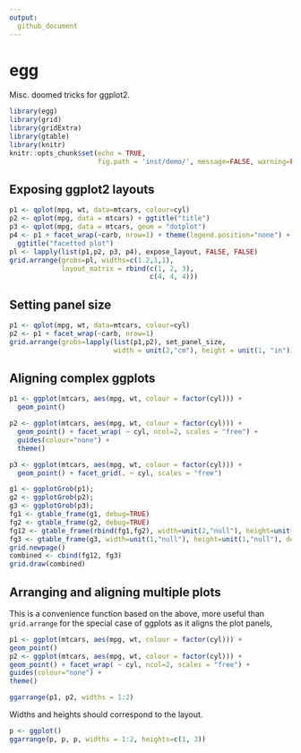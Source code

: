 ```yaml
---
output:
  github_document
---
```

# egg

Misc. doomed tricks for ggplot2.

```r
library(egg)
library(grid)
library(gridExtra)
library(gtable)
library(knitr)
knitr::opts_chunk$set(echo = TRUE, 
                      fig.path = 'inst/demo/', message=FALSE, warning=FALSE)
```


## Exposing ggplot2 layouts

```r
p1 <- qplot(mpg, wt, data=mtcars, colour=cyl)
p2 <- qplot(mpg, data = mtcars) + ggtitle("title")
p3 <- qplot(mpg, data = mtcars, geom = "dotplot")
p4 <- p1 + facet_wrap(~carb, nrow=1) + theme(legend.position="none") +
  ggtitle("facetted plot")
pl <- lapply(list(p1,p2, p3, p4), expose_layout, FALSE, FALSE)
grid.arrange(grobs=pl, widths=c(1.2,1,1),
             layout_matrix = rbind(c(1, 2, 3),
                                   c(4, 4, 4)))
```



## Setting panel size

```r
p1 <- qplot(mpg, wt, data=mtcars, colour=cyl)
p2 <- p1 + facet_wrap(~carb, nrow=1) 
grid.arrange(grobs=lapply(list(p1,p2), set_panel_size, 
                          width = unit(2,"cm"), height = unit(1, "in")))
```


## Aligning complex ggplots

```r
p1 <- ggplot(mtcars, aes(mpg, wt, colour = factor(cyl))) +
  geom_point() 

p2 <- ggplot(mtcars, aes(mpg, wt, colour = factor(cyl))) +
  geom_point() + facet_wrap( ~ cyl, ncol=2, scales = "free") +
  guides(colour="none") +
  theme()

p3 <- ggplot(mtcars, aes(mpg, wt, colour = factor(cyl))) +
  geom_point() + facet_grid(. ~ cyl, scales = "free")

g1 <- ggplotGrob(p1);
g2 <- ggplotGrob(p2);
g3 <- ggplotGrob(p3);
fg1 <- gtable_frame(g1, debug=TRUE)
fg2 <- gtable_frame(g2, debug=TRUE)
fg12 <- gtable_frame(rbind(fg1,fg2), width=unit(2,"null"), height=unit(1,"null"))
fg3 <- gtable_frame(g3, width=unit(1,"null"), height=unit(1,"null"), debug=TRUE)
grid.newpage()
combined <- cbind(fg12, fg3)
grid.draw(combined)
```

## Arranging and aligning multiple plots

This is a convenience function based on the above, more useful than `grid.arrange` for the special case of ggplots as it aligns the plot panels,

```r
p1 <- ggplot(mtcars, aes(mpg, wt, colour = factor(cyl))) +
geom_point() 
p2 <- ggplot(mtcars, aes(mpg, wt, colour = factor(cyl))) +
geom_point() + facet_wrap( ~ cyl, ncol=2, scales = "free") +
guides(colour="none") +
theme()

ggarrange(p1, p2, widths = 1:2)

```

Widths and heights should correspond to the layout.


```r
p <- ggplot()
ggarrange(p, p, p, widths = 1:2, heights=c(1, 3))
```

